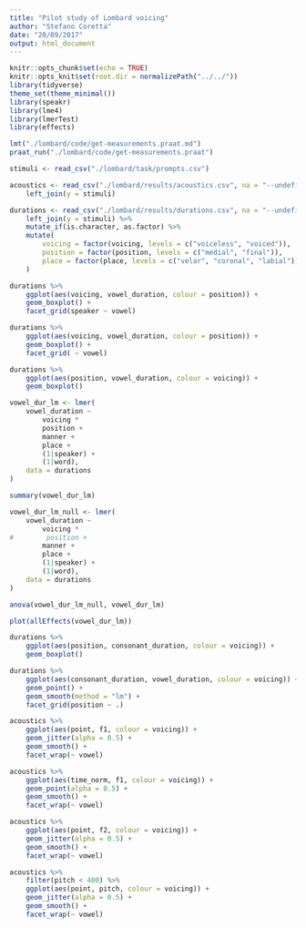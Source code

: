 ```yaml
---
title: "Pilot study of Lombard voicing"
author: "Stefano Coretta"
date: "20/09/2017"
output: html_document
---
```


```r
knitr::opts_chunk$set(echo = TRUE)
knitr::opts_knit$set(root.dir = normalizePath("../../"))
library(tidyverse)
theme_set(theme_minimal())
library(speakr)
library(lme4)
library(lmerTest)
library(effects)
```

```r
lmt("./lombard/code/get-measurements.praat.md")
praat_run("./lombard/code/get-measurements.praat")
```

```r
stimuli <- read_csv("./lombard/task/prompts.csv")

acoustics <- read_csv("./lombard/results/acoustics.csv", na = "--undefined--") %>%
    left_join(y = stimuli)

durations <- read_csv("./lombard/results/durations.csv", na = "--undefined--") %>%
    left_join(y = stimuli) %>%
    mutate_if(is.character, as.factor) %>%
    mutate(
        voicing = factor(voicing, levels = c("voiceless", "voiced")),
        position = factor(position, levels = c("medial", "final")),
        place = factor(place, levels = c("velar", "coronal", "labial"))
    )
```


```r
durations %>%
    ggplot(aes(voicing, vowel_duration, colour = position)) +
    geom_boxplot() +
    facet_grid(speaker ~ vowel)
```

```r
durations %>%
    ggplot(aes(voicing, vowel_duration, colour = position)) +
    geom_boxplot() +
    facet_grid( ~ vowel)
```

```r
durations %>%
    ggplot(aes(position, vowel_duration, colour = voicing)) +
    geom_boxplot()
```

```r
vowel_dur_lm <- lmer(
    vowel_duration ~
        voicing *
        position +
        manner +
        place +
        (1|speaker) +
        (1|word),
    data = durations
)

summary(vowel_dur_lm)

vowel_dur_lm_null <- lmer(
    vowel_duration ~
        voicing *
#        position +
        manner +
        place +
        (1|speaker) +
        (1|word),
    data = durations
)

anova(vowel_dur_lm_null, vowel_dur_lm)
```

```r
plot(allEffects(vowel_dur_lm))
```

```r
durations %>%
    ggplot(aes(position, consonant_duration, colour = voicing)) +
    geom_boxplot()
```

```r
durations %>%
    ggplot(aes(consonant_duration, vowel_duration, colour = voicing)) +
    geom_point() +
    geom_smooth(method = "lm") +
    facet_grid(position ~ .)
```


```r
acoustics %>%
    ggplot(aes(point, f1, colour = voicing)) +
    geom_jitter(alpha = 0.5) +
    geom_smooth() +
    facet_wrap(~ vowel)
```

```r
acoustics %>%
    ggplot(aes(time_norm, f1, colour = voicing)) +
    geom_point(alpha = 0.5) +
    geom_smooth() +
    facet_wrap(~ vowel)
```

```r
acoustics %>%
    ggplot(aes(point, f2, colour = voicing)) +
    geom_jitter(alpha = 0.5) +
    geom_smooth() +
    facet_wrap(~ vowel)
```

```r
acoustics %>%
    filter(pitch < 400) %>%
    ggplot(aes(point, pitch, colour = voicing)) +
    geom_jitter(alpha = 0.5) +
    geom_smooth() +
    facet_wrap(~ vowel)
```

